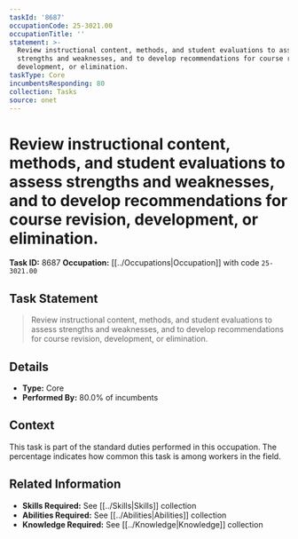 ```yaml
---
taskId: '8687'
occupationCode: 25-3021.00
occupationTitle: ''
statement: >-
  Review instructional content, methods, and student evaluations to assess
  strengths and weaknesses, and to develop recommendations for course revision,
  development, or elimination.
taskType: Core
incumbentsResponding: 80
collection: Tasks
source: onet
---
```

# Review instructional content, methods, and student evaluations to assess strengths and weaknesses, and to develop recommendations for course revision, development, or elimination.

**Task ID:** 8687
**Occupation:** [[../Occupations|Occupation]] with code `25-3021.00`

## Task Statement

> Review instructional content, methods, and student evaluations to assess strengths and weaknesses, and to develop recommendations for course revision, development, or elimination.

## Details

- **Type:** Core
- **Performed By:** 80.0% of incumbents

## Context

This task is part of the standard duties performed in this occupation. The percentage indicates how common this task is among workers in the field.

## Related Information

- **Skills Required:** See [[../Skills|Skills]] collection
- **Abilities Required:** See [[../Abilities|Abilities]] collection
- **Knowledge Required:** See [[../Knowledge|Knowledge]] collection
